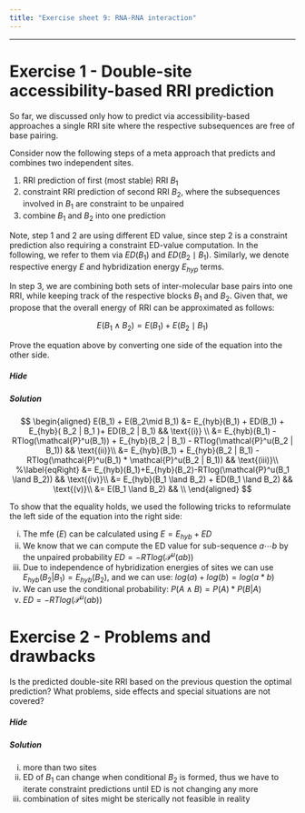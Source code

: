```yaml
---
title: "Exercise sheet 9: RNA-RNA interaction"
---
```



---------------------------------

# Exercise 1 - Double-site accessibility-based RRI prediction

<!--- --------------------------------- -->

::: {.question data-latex=""}

So far, we discussed only how to predict via accessibility-based approaches a single RRI site where the respective subsequences are free of base pairing.

Consider now the following steps of a meta approach that predicts and combines two independent sites.

1. RRI prediction of first (most stable) RRI $B_1$
2. constraint RRI prediction of second RRI $B_2$, where the subsequences involved in $B_1$ are constraint to be unpaired
3. combine $B_1$ and $B_2$ into one prediction

Note, step $1$ and $2$ are using different ED value, since step $2$ is a constraint prediction also requiring a constraint ED-value computation.
In the following, we refer to them via $ED(B_1)$ and $ED(B_2 \mid B_1)$. Similarly, we denote respective energy $E$ and hybridization energy $E_{hyp}$ terms.

In step $3$, we are combining both sets of inter-molecular base pairs into one RRI, while keeping track of the respective blocks $B_1$ and $B_2$.
Given that, we propose that the overall energy of RRI can be approximated as follows:

$$
\begin{equation}
E(B_1 \land B_2) = E(B_1) + E(B_2\mid B_1)
\end{equation}
$$

Prove the equation above by converting one side of the equation into the other side.

:::

#### {.tabset}

##### Hide

##### Solution

::: {.answer data-latex=""}

$$
\begin{aligned}
	E(B_1) + E(B_2\mid B_1)
	&= E_{hyb}(B_1) + ED(B_1)
	 + E_{hyb}( B_2 | B_1 )+ ED(B_2 | B_1) && \text{(i)} \\
	&= E_{hyb}(B_1) - RTlog(\mathcal{P}^u(B_1))
	 + E_{hyb}(B_2 | B_1) - RTlog(\mathcal{P}^u(B_2 | B_1))  && \text{(ii)}\\
	&= E_{hyb}(B_1)  + E_{hyb}(B_2 | B_1)
	 - RTlog(\mathcal{P}^u(B_1) * \mathcal{P}^u(B_2 | B_1))  && \text{(iii)}\\
	 %\label{eqRight}
	 &= E_{hyb}(B_1)+E_{hyb}(B_2)-RTlog(\mathcal{P}^u(B_1 \land B_2))  && \text{(iv)}\\
	 &= E_{hyb}(B_1 \land B_2) + ED(B_1 \land B_2)  && \text{(v)}\\
	 &= E(B_1 \land B_2)  && \\
\end{aligned}
$$

To show that the equality holds, we used the following tricks to reformulate the left side of the equation into the right side:

i. The mfe ($E$) can be calculated using $E = E_{hyb} + ED$
ii. We know that we can compute the ED value for sub-sequence $a \cdots b$ by the unpaired probability $ED= -RTlog(\mathcal{P}^u(ab))$
iii. Due to independence of hybridization energies of sites we can use $E_{hyb}(B_2 | B_1)=E_{hyb}(B_2)$, and we can use: $log(a) + log(b) = log(a*b)$
iv. We can use the conditional probability: $P(A \land B) = P(A) * P(B |A)$
v. $ED= -RTlog(\mathcal{P}^u(ab))$

:::

#### {-}

<!--- --------------------------------- -->

# Exercise 2 - Problems and drawbacks

<!--- --------------------------------- -->

::: {.question data-latex=""}

Is the predicted double-site RRI based on the previous question the optimal prediction?
What problems, side effects and special situations are not covered?

:::

#### {.tabset}

##### Hide

##### Solution

::: {.answer data-latex=""}

i. more than two sites
ii. ED of $B_1$ can change when conditional $B_2$ is formed, thus we have to iterate constraint predictions until ED is not changing any more
iii. combination of sites might be sterically not feasible in reality

:::

#### {-}

<!--- --------------------------------- -->
